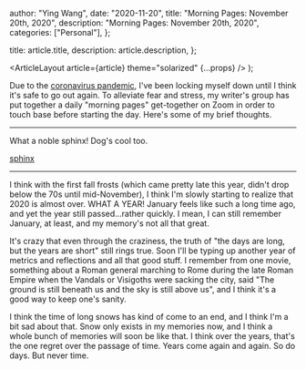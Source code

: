 
  author: "Ying Wang",
  date: "2020-11-20",
  title: "Morning Pages: November 20th, 2020",
  description: "Morning Pages: November 20th, 2020",
  categories: ["Personal"],
};

  title: article.title,
  description: article.description,
};

  <ArticleLayout article={article} theme="solarized" {...props} />
);

Due to the [coronavirus
pandemic](https://en.wikipedia.org/wiki/2019-20_coronavirus_pandemic), I've been
locking myself down until I think it's safe to go out again. To alleviate fear
and stress, my writer's group has put together a daily "morning pages"
get-together on Zoom in order to touch base before starting the day. Here's some
of my brief thoughts.

---

What a noble sphinx! Dog's cool too.

[sphinx](/img/posts/2020/11/20/morning_pages.webp)

---

I think with the first fall frosts (which came pretty late this year, didn't
drop below the 70s until mid-November), I think I'm slowly starting to realize
that 2020 is almost over. WHAT A YEAR! January feels like such a long time ago,
and yet the year still passed...rather quickly. I mean, I can still remember
January, at least, and my memory's not all that great.

It's crazy that even through the craziness, the truth of "the days are long, but
the years are short" still rings true. Soon I'll be typing up another year of
metrics and reflections and all that good stuff. I remember from one movie,
something about a Roman general marching to Rome during the late Roman Empire
when the Vandals or Visigoths were sacking the city, said "The ground is still
beneath us and the sky is still above us", and I think it's a good way to keep
one's sanity.

I think the time of long snows has kind of come to an end, and I think I'm a bit
sad about that. Snow only exists in my memories now, and I think a whole bunch
of memories will soon be like that. I think over the years, that's the one
regret over the passage of time. Years come again and again. So do days. But
never time.
